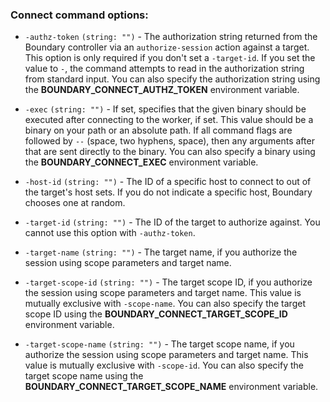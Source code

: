 ### Connect command options:

- `-authz-token` `(string: "")` - The authorization string returned from the Boundary controller via an `authorize-session` action against a target.
  This option is only required if you don't set a `-target-id`.
  If you set the value to `-`, the command attempts to read in the authorization string from standard input.
  You can also specify the authorization string using the **BOUNDARY_CONNECT_AUTHZ_TOKEN** environment variable.

- `-exec` `(string: "")` - If set, specifies that the given binary should be executed after connecting to the worker, if set.
  This value should be a binary on your path or an absolute path.
  If all command flags are followed by ` -- ` (space, two hyphens, space), then any arguments after that are sent directly to the binary.
  You can also specify a binary using the **BOUNDARY_CONNECT_EXEC** environment variable.

- `-host-id` `(string: "")` - The ID of a specific host to connect to out of
   the target's host sets.
   If you do not indicate a specific host, Boundary chooses one at random.

- `-target-id` `(string: "")` - The ID of the target to authorize against.
  You cannot use this option with `-authz-token`.

- `-target-name`  `(string: "")` - The target name, if you authorize the session using
  scope parameters and target name.

- `-target-scope-id` `(string: "")` - The target scope ID, if you authorize the
  session using scope parameters and target name.
  This value is mutually exclusive with `-scope-name`.
  You can also specify the target scope ID using the **BOUNDARY_CONNECT_TARGET_SCOPE_ID** environment variable.

- `-target-scope-name` `(string: "")` - The target scope name, if you authorize the
  session using scope parameters and target name.
  This value is mutually exclusive with `-scope-id`.
  You can also specify the target scope name using the **BOUNDARY_CONNECT_TARGET_SCOPE_NAME** environment variable.
